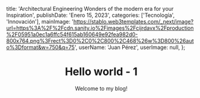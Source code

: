 title: 'Architectural Engineering Wonders of the modern era for your Inspiration',
publishDate: 'Enero 15, 2023',
categories: ['Tecnología', 'Innovación'],
mainImage: 'https://stablo.web3templates.com/_next/image?url=https%3A%2F%2Fcdn.sanity.io%2Fimages%2Fcijrdavx%2Fproduction%2F05951a0ec1a6ffc54f615ab160649e92fea982d0-800x764.png%3Frect%3D0%2C0%2C800%2C468%26w%3D800%26auto%3Dformat&w=750&q=75',
userName: 'Juan Pérez',
userImage: null,
};

<Header metadata={metadata} />

# Hello world - 1

Welcome to my blog!

<Back />